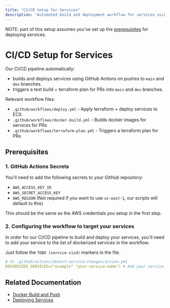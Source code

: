 ```yaml
---
title: "CI/CD Setup for Services"
description: "Automated build and deployment workflow for services using GitHub Actions"
---
```


NOTE: part of this setup assumes you've set up the [prerequisites](./deploying-services.mdx#prerequisites) for deploying services.

# CI/CD Setup for Services

Our CI/CD pipeline automatically:

- builds and deploys services using GitHub Actions on pushes to `main` and `dev` branches.
- triggers a test build + terraform plan for PRs into `main` and `dev` branches.

Relevant workflow files:

- `.github/workflows/deploy.yml` - Apply terraform + deploy services to ECS
- `.github/workflows/docker-build.yml` - Builds docker images for services for PRs
- `.github/workflows/terraform-plan.yml` - Triggers a terraform plan for PRs

## Prerequisites

### 1. GitHub Actions Secrets
You'll need to add the following secrets to your GitHub repository:

- `AWS_ACCESS_KEY_ID`
- `AWS_SECRET_ACCESS_KEY`
- `AWS_REGION` (Not required if you want to use `us-east-1`, our scripts will default to this)

This should be the same as the AWS credentials you setup in the first step.

### 2. Configuring the workflow to target your services

In order for our CI/CD pipeline to build and deploy your services, you'll need to add your service to the list of dockerized services in the workflow.

Just follow the `TODO (service-cicd)` markers in the file.

```yaml
# In .github/actions/detect-service-changes/action.yml
DOCKERIZED_SERVICES=("example" "your-service-name") # Add your service here
```

## Related Documentation

- [Docker Build and Push](./docker-build-push.mdx)
- [Deploying Services](./deploying-services.mdx)
